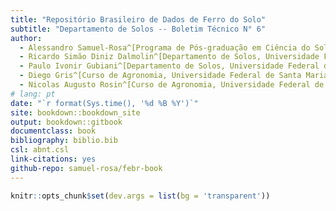 ```yaml
--- 
title: "Repositório Brasileiro de Dados de Ferro do Solo"
subtitle: "Departamento de Solos -- Boletim Técnico N° 6"
author: 
  - Alessandro Samuel-Rosa^[Programa de Pós-graduação em Ciência do Solo, Universidade Federal de Santa Maria]
  - Ricardo Simão Diniz Dalmolin^[Departamento de Solos, Universidade Federal de Santa Maria]
  - Paulo Ivonir Gubiani^[Departamento de Solos, Universidade Federal de Santa Maria]
  - Diego Gris^[Curso de Agronomia, Universidade Federal de Santa Maria]
  - Nicolas Augusto Rosin^[Curso de Agronomia, Universidade Federal de Santa Maria]
# lang: pt
date: "`r format(Sys.time(), '%d %B %Y')`"
site: bookdown::bookdown_site
output: bookdown::gitbook
documentclass: book
bibliography: biblio.bib
csl: abnt.csl
link-citations: yes
github-repo: samuel-rosa/febr-book
---
```


```r
knitr::opts_chunk$set(dev.args = list(bg = 'transparent'))
```

